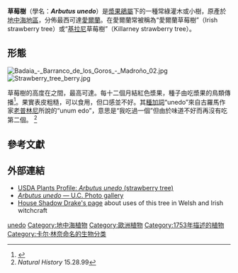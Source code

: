 {{speciesbox
| name =          草莓樹
| image = Arbutus-unedo-201981004a.jpg
| image_width = 250px
| image2 =Arbocer al jardí del Pont de la Via, Teulada.jpg
| image_caption = 一棵草莓樹
| image2_caption = 果
|status_system = IUCN3.1
|status = LC
|status_ref = <ref name=IUCN>{{cite journal | author1 = Khela, S. | author2 = Rivers, M.C. | last-author-amp = yes | title = ''Arbutus unedo'' | journal = [[IUCN_Red_List_of_Threatened_Species|IUCN Red List of Threatened Species]] | volume = 2017 | page = e.T202930A68076133 | publisher = [[IUCN|IUCN]] | year = 2017 | url = http://www.iucnredlist.org/details/202930/0 | doi = 10.2305/IUCN.UK.2017-3.RLTS.T202930A68076133.en | accessdate = 5 August 2018 | archive-date = 2018-09-18 | archive-url = https://web.archive.org/web/20180918190538/http://www.iucnredlist.org/details/202930/0 | dead-url = no }}</ref>
| genus = Arbutus
| species = unedo
|authority  = [[Carl_Linnaeus|L.]] 1753
|range_map = Arbutus unedo range.svg
|range_map_caption = 分佈圖
|synonyms_ref        = 
|synonyms            = {{collapsible list|bullets = true
|title=<small>列表</small>
|''Unedo edulis'' <small>[[Johann_Centurius_Hoffmannsegg|Hoffmanns.]]</small>
|''Arbutus vulgaris'' <small>[[Pietro_Bubani|Bubani]]</small>
|''Arbutus cassinifolia'' <small>Steud.</small>
|''Arbutus crispa'' <small>Hoffmanns.</small>
|''Arbutus croomii'' <small>auct.</small>
|''Arbutus integrifolia'' <small>Sims</small>
|''Arbutus intermedia'' <small>Heldr. ex Nyman</small>
|''Arbutus laurifolia'' <small>L.f.</small>
|''Arbutus microphylla'' <small>auct.</small>
|''Arbutus nothocomaros'' <small>Heldr. ex Nyman</small>
|''Arbutus procumbens'' <small>Kluk ex Besser</small>
|''Arbutus salicifolia'' <small>(Lodd.) Cels ex Hoffmanns.</small>
|''Arbutus serratifolia'' <small>Salisb.</small>
|''Arbutus turbinata'' <small>Pers. ex Rchb.</small>
}}
}}

'''草莓樹'''（學名：'''''Arbutus unedo'''''）是[[漿果鵑屬|漿果鵑屬]]下的一種常綠灌木或小樹，原產於[[地中海地區|地中海地區]]，分佈最西可達[[愛爾蘭|愛爾蘭]]。在愛爾蘭常被稱為“愛爾蘭草莓樹”（Irish strawberry tree）或“[[基拉尼|基拉尼]]草莓樹”（Killarney strawberry tree）。
==形態==
[[File:Badaia_-_Barranco_de_los_Goros_-_Madroño_02.jpg|thumb]]
[[File:Strawberry_tree_berry.jpg|thumb]]

草莓樹的高度在{{convert|5|-|10|m}}之間，最高可達{{convert|15|m}}。每十二個月結紅色漿果，種子由吃漿果的鳥類傳播<ref>{{cite journal|last1=Molina|first1=M.|last2=Pardo-De-Santayana|first2=M.|last3=Aceituno|first3=L.|last4=Morales|first4=R.|last5=Tardio|first5=J.|title=Fruit production of strawberry tree (Arbutus unedo L.) in two Spanish forests|journal=Forestry|date=1 October 2011|volume=84|issue=4|pages=419–429|doi=10.1093/forestry/cpr031|url=https://academic.oup.com/forestry/article/84/4/419/664836/Fruit-production-of-strawberry-tree-Arbutus-unedo|language=en|issn=0015-752X|quote=Many frugivorous birds and several mammals feed on its fleshy fruits|access-date=2019-01-17|archive-date=2017-10-07|archive-url=https://web.archive.org/web/20171007133342/https://academic.oup.com/forestry/article/84/4/419/664836/Fruit-production-of-strawberry-tree-Arbutus-unedo|dead-url=no}}</ref>。果實表皮粗糙，可以食用，但口感並不好。其[[種加詞|種加詞]]“unedo”來自古羅馬作家[[老普林尼|老普林尼]]所說的“unum edo”，意思是“我吃過一個”但由於味道不好而再沒有吃第二個。 <ref>''Natural History'' 15.28.99</ref>

==參考文獻==
{{Reflist}}

== 外部連結 ==
{{Wikispecies|Arbutus unedo}}
{{Commons category|Arbutus unedo}}
* [http://plants.usda.gov/java/profile?symbol=arun4 USDA Plants Profile: ''Arbutus unedo'' (strawberry tree)] {{Wayback|url=http://plants.usda.gov/java/profile?symbol=arun4 |date=20130511102259 }}
* [http://calphotos.berkeley.edu/cgi/img_query?query_src=photos_index&where-taxon=Arbutus+unedo ''Arbutus unedo'' — U.C. Photo gallery] {{Wayback|url=http://calphotos.berkeley.edu/cgi/img_query?query_src=photos_index&where-taxon=Arbutus+unedo |date=20130729115655 }}
* [http://www.shadowdrake.com/arbutus.html House Shadow Drake's page] {{Wayback|url=http://www.shadowdrake.com/arbutus.html |date=20140519184532 }} about uses of this tree in Welsh and Irish witchcraft
{{Taxonbar|from=Q329046}}

[[Category:浆果鹃属|unedo]]
[[Category:地中海植物|Category:地中海植物]]
[[Category:歐洲植物|Category:歐洲植物]]
[[Category:1753年描述的植物|Category:1753年描述的植物]]
[[Category:卡尔·林奈命名的生物分类|Category:卡尔·林奈命名的生物分类]]